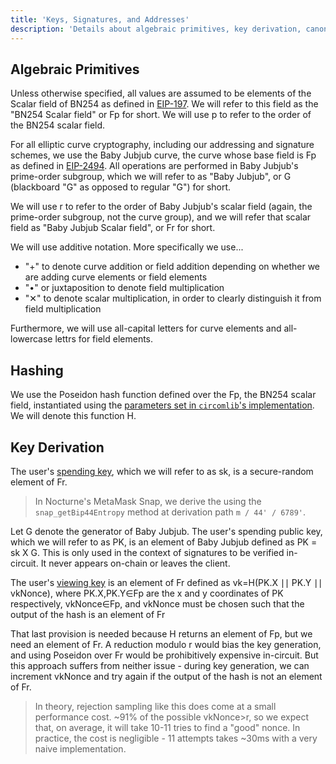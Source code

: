 ```yaml
---
title: 'Keys, Signatures, and Addresses'
description: 'Details about algebraic primitives, key derivation, canonical address, address re-randomization, and signatures'
---
```


## Algebraic Primitives

Unless otherwise specified, all values are assumed to be elements of the Scalar field of BN254 as defined in [EIP-197](https://eips.ethereum.org/EIPS/eip-197). We will refer to this field as the "BN254 Scalar field" or <Latex>Fp​</Latex> for short. We will use <Latex>p</Latex> to refer to the order of the BN254 scalar field.

For all elliptic curve cryptography, including our addressing and signature schemes, we use the Baby Jubjub curve, the curve whose base field is <Latex>Fp​</Latex> as defined in [EIP-2494](https://eips.ethereum.org/EIPS/eip-2494). All operations are performed in Baby Jubjub's prime-order subgroup, which we will refer to as "Baby Jubjub", or <Latex>G</Latex> (blackboard "G" as opposed to regular "G") for short.

We will use <Latex>r</Latex> to refer to the order of Baby Jubjub's scalar field (again, the prime-order subgroup, not the curve group), and we will refer that scalar field as "Baby Jubjub Scalar field", or <Latex>Fr​</Latex> for short.

We will use additive notation. More specifically we use...

- "+" to denote curve addition or field addition depending on whether we are adding curve elements or field elements
- "•" or juxtaposition to denote field multiplication
- "✕" to denote scalar multiplication, in order to clearly distinguish it from field multiplication

Furthermore, we will use all-capital letters for curve elements and all-lowercase lettrs for field elements.

## Hashing

We use the Poseidon hash function defined over the <Latex>Fp​</Latex>, the BN254 scalar field, instantiated using the [parameters set in `circomlib`'s implementation](https://github.com/iden3/circomlib/blob/master/circuits/poseidon_constants.circom). We will denote this function <Latex>H</Latex>.

## Key Derivation

The user's [spending key](/nocturne-the-nocturne-protocol/keys-and-stealth-addresses), which we will refer to as <Latex>sk</Latex>, is a secure-random element of <Latex>Fr​</Latex>.

> In Nocturne's MetaMask Snap, we derive the using the `snap_getBip44Entropy` method at derivation path `m / 44' / 6789'`.

Let <Latex>G</Latex> denote the generator of Baby Jubjub. The user's spending public key, which we will refer to as <Latex>PK</Latex>, is an element of Baby Jubjub defined as <Latex>PK = sk X G</Latex>. This is only used in the context of signatures to be verified in-circuit. It never appears on-chain or leaves the client.

The user's [viewing key](/nocturne-the-nocturne-protocol/keys-and-stealth-addresses) is an element of <Latex>Fr​</Latex> defined as <Latex>vk=H(PK.X ∣∣ PK.Y ∣∣ vkNonce)</Latex>, where <Latex>PK.X,PK.Y∈Fp​</Latex> are the x and y coordinates of <Latex>PK</Latex> respectively, <Latex>vkNonce∈Fp​</Latex>, and vkNonce must be chosen such that the output of the hash is an element of <Latex>Fr​</Latex>

That last provision is needed because <Latex>H</Latex> returns an element of <Latex>Fp​</Latex>, but we need an element of <Latex>Fr​</Latex>. A reduction modulo <Latex>r</Latex> would bias the key generation, and using Poseidon over <Latex>Fr​</Latex> would be prohibitively expensive in-circuit. But this approach suffers from neither issue - during key generation, we can increment vkNonce and try again if the output of the hash is not an element of <Latex>Fr​</Latex>.

> In theory, rejection sampling like this does come at a small performance cost. ~91% of the possible <Latex>vkNonce>r</Latex>, so we expect that, on average, it will take 10-11 tries to find a "good" nonce. In practice, the cost is negligible - 11 attempts takes ~30ms with a very naive implementation.
